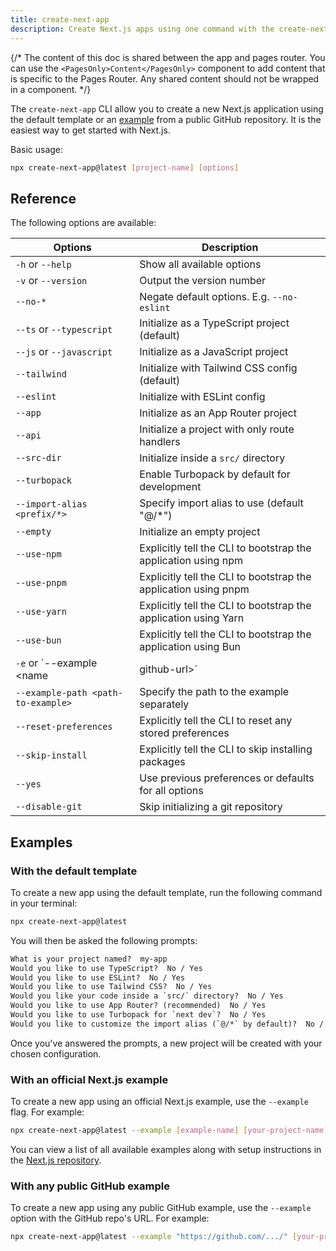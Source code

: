 ```yaml
---
title: create-next-app
description: Create Next.js apps using one command with the create-next-app CLI.
---
```


{/* The content of this doc is shared between the app and pages router. You can use the `<PagesOnly>Content</PagesOnly>` component to add content that is specific to the Pages Router. Any shared content should not be wrapped in a component. */}

The `create-next-app` CLI allow you to create a new Next.js application using the default template or an [example](https://github.com/vercel/next.js/tree/canary/examples) from a public GitHub repository. It is the easiest way to get started with Next.js.

Basic usage:

```bash filename="Terminal"
npx create-next-app@latest [project-name] [options]
```

## Reference

The following options are available:

| Options                               | Description                                                     |
| ------------------------------------- | --------------------------------------------------------------- |
| `-h` or `--help`                      | Show all available options                                      |
| `-v` or `--version`                   | Output the version number                                       |
| `--no-*`                              | Negate default options. E.g. `--no-eslint`                      |
| `--ts` or `--typescript`              | Initialize as a TypeScript project (default)                    |
| `--js` or `--javascript`              | Initialize as a JavaScript project                              |
| `--tailwind`                          | Initialize with Tailwind CSS config (default)                   |
| `--eslint`                            | Initialize with ESLint config                                   |
| `--app`                               | Initialize as an App Router project                             |
| `--api`                               | Initialize a project with only route handlers                   |
| `--src-dir`                           | Initialize inside a `src/` directory                            |
| `--turbopack`                         | Enable Turbopack by default for development                     |
| `--import-alias <prefix/*>`           | Specify import alias to use (default "@/\*")                    |
| `--empty`                             | Initialize an empty project                                     |
| `--use-npm`                           | Explicitly tell the CLI to bootstrap the application using npm  |
| `--use-pnpm`                          | Explicitly tell the CLI to bootstrap the application using pnpm |
| `--use-yarn`                          | Explicitly tell the CLI to bootstrap the application using Yarn |
| `--use-bun`                           | Explicitly tell the CLI to bootstrap the application using Bun  |
| `-e` or `--example <name|github-url>` | An example to bootstrap the app with                            |
| `--example-path <path-to-example>`    | Specify the path to the example separately                      |
| `--reset-preferences`                 | Explicitly tell the CLI to reset any stored preferences         |
| `--skip-install`                      | Explicitly tell the CLI to skip installing packages             |
| `--yes`                               | Use previous preferences or defaults for all options            |
| `--disable-git`                       | Skip initializing a git repository                              |

## Examples

### With the default template

To create a new app using the default template, run the following command in your terminal:

```bash filename="Terminal"
npx create-next-app@latest
```

You will then be asked the following prompts:

```txt filename="Terminal"
What is your project named?  my-app
Would you like to use TypeScript?  No / Yes
Would you like to use ESLint?  No / Yes
Would you like to use Tailwind CSS?  No / Yes
Would you like your code inside a `src/` directory?  No / Yes
Would you like to use App Router? (recommended)  No / Yes
Would you like to use Turbopack for `next dev`?  No / Yes
Would you like to customize the import alias (`@/*` by default)?  No / Yes
```

Once you've answered the prompts, a new project will be created with your chosen configuration.

### With an official Next.js example

To create a new app using an official Next.js example, use the `--example` flag. For example:

```bash filename="Terminal"
npx create-next-app@latest --example [example-name] [your-project-name]
```

You can view a list of all available examples along with setup instructions in the [Next.js repository](https://github.com/vercel/next.js/tree/canary/examples).

### With any public GitHub example

To create a new app using any public GitHub example, use the `--example` option with the GitHub repo's URL. For example:

```bash filename="Terminal"
npx create-next-app@latest --example "https://github.com/.../" [your-project-name]
```
